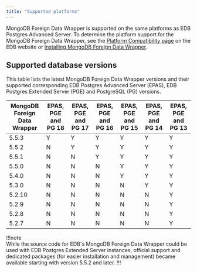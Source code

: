 ```yaml
---
title: "Supported platforms"
---
```


MongoDB Foreign Data Wrapper is supported on the same platforms as EDB Postgres Advanced Server. To determine the platform support for the MongoDB Foreign Data Wrapper, see the [Platform Compatibility page](https://www.enterprisedb.com/platform-compatibility#epas) on the EDB website or [Installing MongoDB Foreign Data Wrapper](./installing).

## Supported database versions
 
 This table lists the latest MongoDB Foreign Data Wrapper versions and their supported corresponding EDB Postgres Advanced Server (EPAS), EDB Postgres Extended Server (PGE) and PostgreSQL (PG) versions.

| MongoDB Foreign Data Wrapper | EPAS, PGE and PG 18 | EPAS, PGE and PG 17 | EPAS, PGE and PG 16 | EPAS, PGE and PG 15 | EPAS, PGE and PG 14 | EPAS, PGE and PG 13 |
|------------------------------|---------------------|---------------------|---------------------|---------------------|---------------------|---------------------|
| 5.5.3                        | Y                   | Y                   | Y                   | Y                   | Y                   | Y                   |
| 5.5.2                        | N                   | Y                   | Y                   | Y                   | Y                   | Y                   |
| 5.5.1                        | N                   | N                   | Y                   | Y                   | Y                   | Y                   |
| 5.5.0                        | N                   | N                   | N                   | Y                   | Y                   | Y                   |
| 5.4.0                        | N                   | N                   | N                   | Y                   | Y                   | Y                   |
| 5.3.0                        | N                   | N                   | N                   | N                   | Y                   | Y                   |
| 5.2.10                       | N                   | N                   | N                   | N                   | N                   | Y                   |
| 5.2.9                        | N                   | N                   | N                   | N                   | N                   | Y                   |
| 5.2.8                        | N                   | N                   | N                   | N                   | N                   | Y                   |
| 5.2.7                        | N                   | N                   | N                   | N                   | N                   | Y                   |

!!!note                      
While the source code for EDB's MongoDB Foreign Data Wrapper could be used with EDB Postgres Extended Server instances, official support and dedicated packages (for easier installation and management) became available starting with version 5.5.2 and later.
!!!
